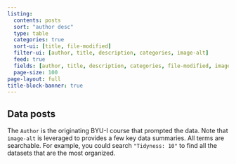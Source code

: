 ```yaml
---
listing:
  contents: posts
  sort: "author desc"
  type: table
  categories: true
  sort-ui: [title, file-modified]
  filter-ui: [author, title, description, categories, image-alt]
  feed: true
  fields: [author, title, description, categories, file-modified, image-alt]
  page-size: 100
page-layout: full
title-block-banner: true
---
```


## Data posts

The `Author` is the originating BYU-I course that prompted the data. Note that `image-alt` is leveraged to provides a few key data summaries. All terms are searchable. For example, you could search `"Tidyness: 10"` to find all the datasets that are the most organized.
